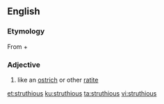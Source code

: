 ==English==

===Etymology===

From {{etyl|la|en}} {{term|struthio||ostrich|lang=la}} + {{suffix|ous|lang=en}}

===Adjective===
{{en-adj}}

# like an [[ostrich]] or other [[ratite]]

[[et:struthious]]
[[ku:struthious]]
[[ta:struthious]]
[[vi:struthious]]